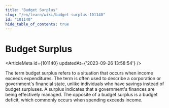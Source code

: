```yaml
---
title: "Budget Surplus"
slug: "/en/learn/wiki/budget-surplus-101140"
id: "101140"
hide_table_of_contents: true
---
```



# Budget Surplus

<ArticleMeta id={101140} updatedAt={'2023-09-26 13:58:54'} />
<div className='border-solid border-b border-t-0 my-4 border-[var(--ifm-color-gray-300)]' />

The term budget surplus refers to a situation that occurs when income exceeds expenditures. The term is often used to describe a corporation or government's financial state, unlike individuals who have savings instead of budget surpluses. A surplus indicates that a government's finances are being effectively managed. The opposite of a budget surplus is a budget deficit, which commonly occurs when spending exceeds income.
